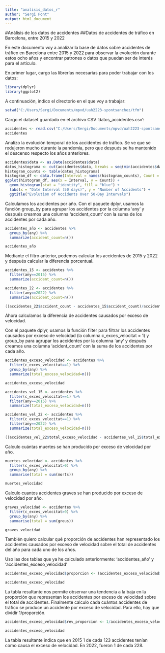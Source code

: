 ```yaml
---
title: "analisis_datos_r"
author: "Sergi Pont"
output: html_document
---
```


#Análisis de los datos de accidentes
##Datos de accidentes de tráfico en Barcelona, entre 2015 y 2022

En este documento voy a analizar la base de datos sobre accidentes de tráfico en Barcelona entre 2015 y 2022 para observar la evolución durante estos ocho años y encontrar patrones o datos que puedan ser de interés para el artículo.

En primer lugar, cargo las librerías necesarias para poder trabajar con los datos:
```r
library(dplyr)
library(ggplot2)
```

A continuación, indico el directorio en el que voy a trabajar:
```r
setwd("C:/Users/Sergi/Documents/mpvd/uah2223-spontsanchez/tfm")
```

Cargo el dataset guardado en el archivo CSV 'datos_accidentes.csv':
```r
accidentes <- read.csv("C:/Users/Sergi/Documents/mpvd/uah2223-spontsanchez/tfm/datasets_accidentes/datos_accidentes.csv")
accidentes
```

Analizo la evolución temporal de los accidentes de tráfico. Se ve que se redujeron mucho durante la pandemia, pero que después se ha mantenido el descenso respecto los años anteriores.
```r
accidentes$data <- as.Date(accidentes$data)
datos_histograma <- cut(accidentes$data, breaks = seq(min(accidentes$data), max(accidentes$data) + 50, by = "50 days"))
histogram_counts <- table(datos_histograma)
histogram_df <- data.frame(Interval = names(histogram_counts), Count = as.numeric(histogram_counts))
ggplot(histogram_df, aes(x = Interval, y = Count)) +
  geom_histogram(stat = "identity", fill = "blue") +
  labs(x = "Date Interval (50 days)", y = "Number of Accidents") +
  ggtitle("Evolution of Accidents Over 50-Day Intervals")
```
Calculamos los accidentes por año.
Con el paquete dplyr, usamos la función group_by para agrupar los accidentes por la columna 'any' y después creamos una columna 'accident_count' con la suma de los accidentes por cada año.
```r
accidentes_año <- accidentes %>%
  group_by(any) %>%
  summarize(accident_count=n())

accidentes_año
```

Mediante el filtro anterior, podemos calcular los accidentes de 2015 y 2022 y después calcular la diferencia porcentual.
```r
accidentes_15 <- accidentes %>%
  filter(any==2015) %>%
  summarize(accident_count=n())

accidentes_22 <- accidentes %>%
  filter(any==2022) %>%
  summarize(accident_count=n())

((accidentes_22$accident_count - accidentes_15$accident_count)/accidentes_15$accident_count)*100
```

Ahora calculamos la diferencia de accidentes causados por exceso de velocidad.

Con el paquete dplyr, usamos la función filter para filtrar los accidentes causados por exceso de velocidad (la columna c_exces_velocitat = 1) y  group_by para agrupar los accidentes por la columna 'any' y después creamos una columna 'acident_count' con la suma de los accidentes por cada año.

```r
accidentes_exceso_velocidad <- accidentes %>%
  filter(c_exces_velocitat==1) %>%
  group_by(any) %>%
  summarize(total_exceso_velocidad=n())

accidentes_exceso_velocidad
```

```r
accidentes_vel_15 <- accidentes %>%
  filter(c_exces_velocitat==1) %>%
  filter(any==2015) %>%
  summarize(total_exceso_velocidad=n())

accidentes_vel_22 <- accidentes %>%
  filter(c_exces_velocitat==1) %>%
  filter(any==2022) %>%
  summarize(total_exceso_velocidad=n())

((accidentes_vel_22$total_exceso_velocidad - accidentes_vel_15$total_exceso_velocidad)/accidentes_vel_15$total_exceso_velocidad)*100
```

Calculo cuántas muertes se han producido por exceso de velocidad por año.
```r
muertes_velocidad <- accidentes %>%
  filter(c_exces_velocitat>0) %>%
  group_by(any) %>%
  summarise(total = sum(morts))

muertes_velocidad
```

Calculo cuantos accidentes graves se han producido por exceso de velocidad por año.
```r
graves_velocidad <- accidentes %>%
  filter(c_exces_velocitat>0) %>%
  group_by(any) %>%
  summarise(total = sum(greus))

graves_velocidad
```

También quiero calcular qué proporción de accidentes han representado los accidentes causados por exceso de velocidad sobre el total de accidentes del año para cada uno de los años.

Uso las dos tablas que ya he calculado anteriormente: 'accidentes_año' y 'accidentes_exceso_velocidad'

```r
accidentes_exceso_velocidad$proporcion <- (accidentes_exceso_velocidad$total_exceso_velocidad/accidentes_año$accident_count)

accidentes_exceso_velocidad
```

La tabla resultante nos permite observar una tendencia a la baja en la proporción que representan los accidentes por exceso de velocidad sobre el total de accidentes. Finalmente calculo cada cuántos accidentes de tráfico se produce un accidente por exceso de velocidad. Para ello, hay que dividir 1/proporción.

```r
accidentes_exceso_velocidad$rev_proporcion <- 1/accidentes_exceso_velocidad$proporcion

accidentes_exceso_velocidad
```

La tabla resultante indica que en 2015 1 de cada 123 accidentes tenían como causa el exceso de velocidad. En 2022, fueron 1 de cada 228.

